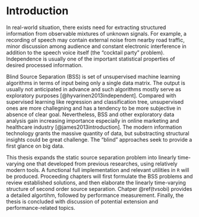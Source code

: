 # Introduction {#intro}

In real-world situation, there exists need for extracting structured information from observable mixtures of unknown signals. For example, a recording of speech may contain external noise from nearby road traffic, minor discussion among audience and constant electronic interference in addition to the speech voice itself (the "cocktail party" problem). Independence is usually one of the important statistical properties of desired processed information. 

Blind Source Separation (BSS) is set of unsupervised machine learning algorithms in terms of input being only a single data matrix. The output is usually not anticipated in advance and such algorithms mostly serve as exploratory purposes [@hyvarinen2013independent]. Compared with supervised learning like regression and classification tree, unsupervised ones are more challegning and has a tendency to be more subjective in absence of clear goal. Nevertheless, BSS and other exploratory data analysis gain increasing importance especially in online marketing and healthcare industry [@james2013introduction]. The modern information technology grants the massive quantity of data, but substracting structural insights could be great challenge. The "blind" approaches seek to provide a first glance on big data.

This thesis expands the static source separation problem into linearly time-varying one that developed from previous researches, using relatively modern tools. A functional full implementation and relevant utilities in `R` will be produced. Proceeding chapters will first formulate the BSS problems and review established solutions, and then elaborate the linearly time-varying structure of second order source separation. Chatper \@ref(tvsobi) provides a detailed algortihm, followed by performance measurement. Finally, the thesis is concluded with discussion of potential extension and performance-related topics.